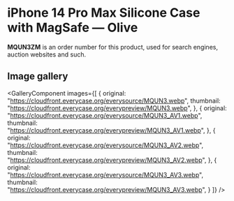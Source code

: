 
# iPhone 14 Pro Max Silicone Case with MagSafe — Olive

<Callout type='info' emoji='👉🏻'>**MQUN3ZM** is an order number for this product, used for search engines, auction websites and such.</Callout>

## Image gallery

<GalleryComponent
    images={[
      {
        original: "https://cloudfront.everycase.org/everysource/MQUN3.webp",
        thumbnail: "https://cloudfront.everycase.org/everypreview/MQUN3.webp",
      },
      {
        original: "https://cloudfront.everycase.org/everysource/MQUN3_AV1.webp",
        thumbnail: "https://cloudfront.everycase.org/everypreview/MQUN3_AV1.webp",
      },
      {
        original: "https://cloudfront.everycase.org/everysource/MQUN3_AV2.webp",
        thumbnail: "https://cloudfront.everycase.org/everypreview/MQUN3_AV2.webp",
      },
      {
        original: "https://cloudfront.everycase.org/everysource/MQUN3_AV3.webp",
        thumbnail: "https://cloudfront.everycase.org/everypreview/MQUN3_AV3.webp",
      }
    ]}
  />
